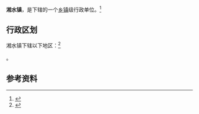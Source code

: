 {{中国乡级行政区|61/07/21/114/000}}

'''湘水镇'''，是{{PRC admin/fullname|61/07/21/114/000|3}}下辖的一个[[乡镇|乡镇]]级行政单位。<ref>{{PRC admin/ref sgc|{{PRC admin/parent|61/07/21/114/000}}}}</ref>

== 行政区划 ==

湘水镇下辖以下地区：<ref>{{PRC admin/ref sgc|61/07/21/114/000}}</ref>

{{PRC admin/children|61/07/21/114/000}}。

== 参考资料 ==

{{reflist}}

{{行政区划小作品}}
{{PRC admin/navcat|61/07/21/114/000}}